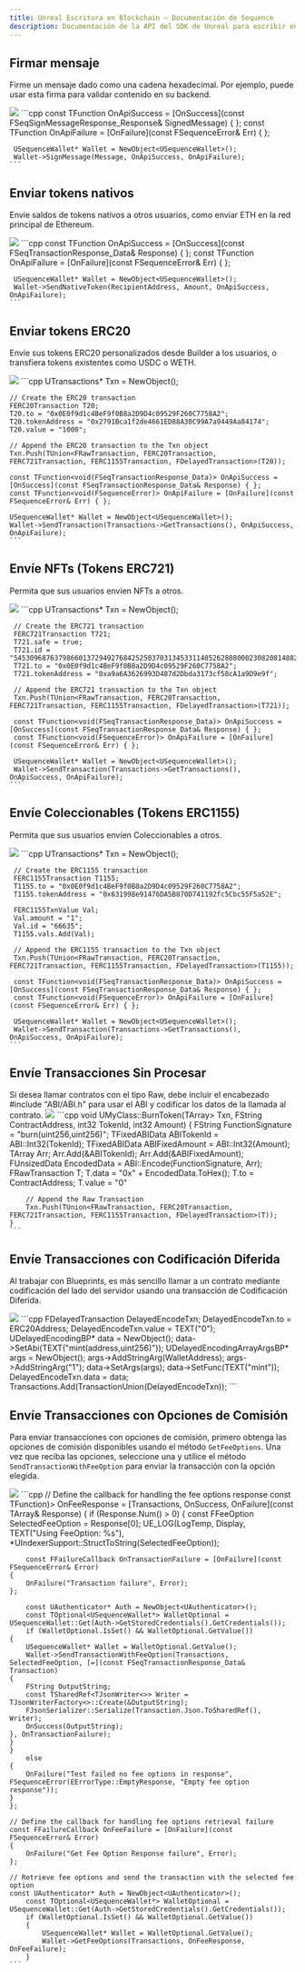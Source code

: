 ```yaml
---
title: Unreal Escritura en Blockchain — Documentación de Sequence
description: Documentación de la API del SDK de Unreal para escribir en la blockchain con la infraestructura de Sequence para juegos web3.
---
```


## Firmar mensaje
Firme un mensaje dado como una cadena hexadecimal. Por ejemplo, puede usar esta firma para validar contenido en su backend.

<Tabs>
  <Tab title="Blueprint">
    <Frame>
      <img src="/images/unreal/sign_message.png" />
    </Frame>
  </Tab>

  <Tab title="C++">
    ```cpp
     const TFunction<void(FSeqSignMessageResponse_Response)> OnApiSuccess = [OnSuccess](const FSeqSignMessageResponse_Response& SignedMessage) { };
     const TFunction<void(FSequenceError)> OnApiFailure = [OnFailure](const FSequenceError& Err) { };

     USequenceWallet* Wallet = NewObject<USequenceWallet>();
     Wallet->SignMessage(Message, OnApiSuccess, OnApiFailure);
    ```
  </Tab>
</Tabs>

## Enviar tokens nativos
Envíe saldos de tokens nativos a otros usuarios, como enviar ETH en la red principal de Ethereum.

<Tabs>
  <Tab title="Blueprint">
    <Frame>
      <img src="/images/unreal/native_tokens_transaction.png" />
    </Frame>
  </Tab>

  <Tab title="C++">
    ```cpp
     const TFunction<void(FSeqTransactionResponse_Data)> OnApiSuccess = [OnSuccess](const FSeqTransactionResponse_Data& Response) { };
     const TFunction<void(FSequenceError)> OnApiFailure = [OnFailure](const FSequenceError& Err) { };

     USequenceWallet* Wallet = NewObject<USequenceWallet>();
     Wallet->SendNativeToken(RecipientAddress, Amount, OnApiSuccess, OnApiFailure);
    ```
  </Tab>
</Tabs>

## Enviar tokens ERC20
Envíe sus tokens ERC20 personalizados desde Builder a los usuarios, o transfiera tokens existentes como USDC o WETH.

<Tabs>
  <Tab title="Blueprint">
    <Frame>
      <img src="/images/unreal/erc20_transaction.png" />
    </Frame>
  </Tab>

  <Tab title="C++">
    ```cpp
    UTransactions* Txn = NewObject<UTransactions>();

    // Create the ERC20 transaction
    FERC20Transaction T20;
    T20.to = "0x0E0f9d1c4BeF9f0B8a2D9D4c09529F260C7758A2";
    T20.tokenAddress = "0x2791Bca1f2de4661ED88A30C99A7a9449Aa84174";
    T20.value = "1000";

    // Append the ERC20 transaction to the Txn object
    Txn.Push(TUnion<FRawTransaction, FERC20Transaction, FERC721Transaction, FERC1155Transaction, FDelayedTransaction>(T20));

    const TFunction<void(FSeqTransactionResponse_Data)> OnApiSuccess = [OnSuccess](const FSeqTransactionResponse_Data& Response) { };
    const TFunction<void(FSequenceError)> OnApiFailure = [OnFailure](const FSequenceError& Err) { };

    USequenceWallet* Wallet = NewObject<USequenceWallet>();
    Wallet->SendTransaction(Transactions->GetTransactions(), OnApiSuccess, OnApiFailure);
    ```
  </Tab>
</Tabs>

## Envíe NFTs (Tokens ERC721)
Permita que sus usuarios envíen NFTs a otros.

<Tabs>
  <Tab title="Blueprint">
    <Frame>
      <img src="/images/unreal/erc721_transaction.png" />
    </Frame>
  </Tab>

  <Tab title="C++">
    ```cpp
     UTransactions* Txn = NewObject<UTransactions>();

     // Create the ERC721 transaction
     FERC721Transaction T721;
     T721.safe = true;
     T721.id = "54530968763798660137294927684252503703134533114052628080002308208148824588621";
     T721.to = "0x0E0f9d1c4BeF9f0B8a2D9D4c09529F260C7758A2";
     T721.tokenAddress = "0xa9a6A3626993D487d2Dbda3173cf58cA1a9D9e9f";

     // Append the ERC721 transaction to the Txn object
     Txn.Push(TUnion<FRawTransaction, FERC20Transaction, FERC721Transaction, FERC1155Transaction, FDelayedTransaction>(T721));

     const TFunction<void(FSeqTransactionResponse_Data)> OnApiSuccess = [OnSuccess](const FSeqTransactionResponse_Data& Response) { };
     const TFunction<void(FSequenceError)> OnApiFailure = [OnFailure](const FSequenceError& Err) { };

     USequenceWallet* Wallet = NewObject<USequenceWallet>();
     Wallet->SendTransaction(Transactions->GetTransactions(), OnApiSuccess, OnApiFailure);
    ```
  </Tab>
</Tabs>

## Envíe Coleccionables (Tokens ERC1155)
Permita que sus usuarios envíen Coleccionables a otros.

<Tabs>
  <Tab title="Blueprint">
    <Frame>
      <img src="/images/unreal/erc1155_transaction.png" />
    </Frame>
  </Tab>

  <Tab title="C++">
    ```cpp
     UTransactions* Txn = NewObject<UTransactions>();

     // Create the ERC1155 transaction
     FERC1155Transaction T1155;
     T1155.to = "0x0E0f9d1c4BeF9f0B8a2D9D4c09529F260C7758A2";
     T1155.tokenAddress = "0x631998e91476DA5B870D741192fc5Cbc55F5a52E";

     FERC1155TxnValue Val;
     Val.amount = "1";
     Val.id = "66635";
     T1155.vals.Add(Val);

     // Append the ERC1155 transaction to the Txn object
     Txn.Push(TUnion<FRawTransaction, FERC20Transaction, FERC721Transaction, FERC1155Transaction, FDelayedTransaction>(T1155));

     const TFunction<void(FSeqTransactionResponse_Data)> OnApiSuccess = [OnSuccess](const FSeqTransactionResponse_Data& Response) { };
     const TFunction<void(FSequenceError)> OnApiFailure = [OnFailure](const FSequenceError& Err) { };

     USequenceWallet* Wallet = NewObject<USequenceWallet>();
     Wallet->SendTransaction(Transactions->GetTransactions(), OnApiSuccess, OnApiFailure);
    ```
  </Tab>
</Tabs>

## Envíe Transacciones Sin Procesar

<Note>
  Si desea llamar contratos con el tipo Raw, debe incluir el encabezado #include "ABI/ABI.h" para usar el ABI y codificar los datos de la llamada al contrato.
</Note>

<Tabs>
  <Tab title="Blueprint">
    <Frame>
      <img src="/images/unreal/raw_transaction.png" />
    </Frame>
  </Tab>

  <Tab title="C++">
    ```cpp
    void UMyClass::BurnToken(TArray<TUnion<FRawTransaction, FERC20Transaction, FERC721Transaction, FERC1155Transaction, FDelayedTransaction>> Txn, FString ContractAddress, int32 TokenId, int32 Amount)
    {
        FString FunctionSignature = "burn(uint256,uint256)";
        TFixedABIData ABITokenId = ABI::Int32(TokenId);
        TFixedABIData ABIFixedAmount = ABI::Int32(Amount);
        TArray<ABIEncodeable*> Arr;
        Arr.Add(&ABITokenId);
        Arr.Add(&ABIFixedAmount);
        FUnsizedData EncodedData = ABI::Encode(FunctionSignature, Arr);
        FRawTransaction T;
        T.data = "0x" + EncodedData.ToHex();
        T.to = ContractAddress;
        T.value = "0"

        // Append the Raw Transaction
        Txn.Push(TUnion<FRawTransaction, FERC20Transaction, FERC721Transaction, FERC1155Transaction, FDelayedTransaction>(T));
    }
    ```
  </Tab>
</Tabs>

## Envíe Transacciones con Codificación Diferida
Al trabajar con Blueprints, es más sencillo llamar a un contrato mediante codificación del lado del servidor usando una transacción de Codificación Diferida.

<Tabs>
  <Tab title="Blueprint">
    <Frame>
      <img src="/images/unreal/delayed_encode.png" />
    </Frame>
  </Tab>

  <Tab title="C++">
    ```cpp
    FDelayedTransaction DelayedEncodeTxn;
    DelayedEncodeTxn.to = ERC20Address;
    DelayedEncodeTxn.value = TEXT("0");
    UDelayedEncodingBP* data = NewObject<UDelayedEncodingBP>();
    data->SetAbi(TEXT("mint(address,uint256)"));
    UDelayedEncodingArrayArgsBP* args = NewObject<UDelayedEncodingArrayArgsBP>();
    args->AddStringArg(WalletAddress);
    args->AddStringArg("1");
    data->SetArgs(args);
    data->SetFunc(TEXT("mint"));
    DelayedEncodeTxn.data = data;
    Transactions.Add(TransactionUnion(DelayedEncodeTxn));
    ```
  </Tab>
</Tabs>

## Envíe Transacciones con Opciones de Comisión
Para enviar transacciones con opciones de comisión, primero obtenga las opciones de comisión disponibles usando el método `GetFeeOptions`.
Una vez que reciba las opciones, seleccione una y utilice el método `SendTransactionWithFeeOption` para enviar
la transacción con la opción elegida.

<Tabs>
  <Tab title="Blueprint">
    <Frame>
      <img src="/images/unreal/transaction_with_fee.png" />
    </Frame>
  </Tab>

  <Tab title="C++">
    ```cpp
    // Define the callback for handling the fee options response
    const TFunction<void(TArray<FFeeOption>)> OnFeeResponse = [Transactions, OnSuccess, OnFailure](const TArray<FFeeOption>& Response)
    {
        if (Response.Num() > 0)
    {
        const FFeeOption SelectedFeeOption = Response[0];
        UE_LOG(LogTemp, Display, TEXT("Using FeeOption: %s"), *UIndexerSupport::StructToString(SelectedFeeOption));

        const FFailureCallback OnTransactionFailure = [OnFailure](const FSequenceError& Error)
    {
        OnFailure("Transaction failure", Error);
    };

        const UAuthenticator* Auth = NewObject<UAuthenticator>();
        const TOptional<USequenceWallet*> WalletOptional = USequenceWallet::Get(Auth->GetStoredCredentials().GetCredentials());
        if (WalletOptional.IsSet() && WalletOptional.GetValue())
    {
        USequenceWallet* Wallet = WalletOptional.GetValue();
        Wallet->SendTransactionWithFeeOption(Transactions, SelectedFeeOption, [=](const FSeqTransactionResponse_Data& Transaction)
    {
        FString OutputString;
        const TSharedRef<TJsonWriter<>> Writer = TJsonWriterFactory<>::Create(&OutputString);
        FJsonSerializer::Serialize(Transaction.Json.ToSharedRef(), Writer);
        OnSuccess(OutputString);
    }, OnTransactionFailure);
    }
    }
        else
    {
        OnFailure("Test failed no fee options in response", FSequenceError(EErrorType::EmptyResponse, "Empty fee option response"));
    }
    };

    // Define the callback for handling fee options retrieval failure
    const FFailureCallback OnFeeFailure = [OnFailure](const FSequenceError& Error)
    {
        OnFailure("Get Fee Option Response failure", Error);
    };

    // Retrieve fee options and send the transaction with the selected fee option
    const UAuthenticator* Auth = NewObject<UAuthenticator>();
        const TOptional<USequenceWallet*> WalletOptional = USequenceWallet::Get(Auth->GetStoredCredentials().GetCredentials());
        if (WalletOptional.IsSet() && WalletOptional.GetValue())
        {
            USequenceWallet* Wallet = WalletOptional.GetValue();
            Wallet->GetFeeOptions(Transactions, OnFeeResponse, OnFeeFailure);
        }
    ```
  </Tab>
</Tabs>